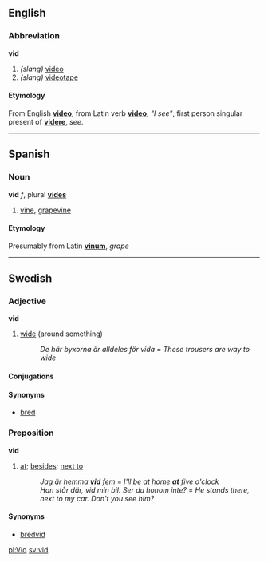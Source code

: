 ==English==
===Abbreviation===
'''vid'''

# ''(slang)'' [[video]]
# ''(slang)'' [[videotape]]

====Etymology====
From English '''[[video]]''', from Latin verb '''[[video]]''', ''"I see"'', first person singular present of '''[[videre]]''', ''see''.

----

==Spanish==
===Noun===
'''vid''' ''f'', plural '''[[vides]]'''

# [[vine]], [[grapevine]]

====Etymology====
Presumably from Latin '''[[vinum]]''', ''grape''

----
==Swedish==
===Adjective===
'''vid'''

#[[wide]] (around something) 
#:''De här byxorna är alldeles för vida'' = ''These trousers are way to wide''


====Conjugations====
{{sv-adj|vid|vitt|vide|vida|vidare|vidaste|vidaste|vidast}}
====Synonyms====
*[[bred]]

===Preposition===
'''vid'''

#[[at]]; [[besides]]; [[next to]]
#:''Jag är hemma '''vid''' fem'' = ''I'll be at home '''at''' five o'clock''
#:''Han står där, vid min bil. Ser du honom inte?'' = ''He stands there, next to my car. Don't you see him?''
====Synonyms====
*[[bredvid]]

[[pl:Vid]]
[[sv:vid]]